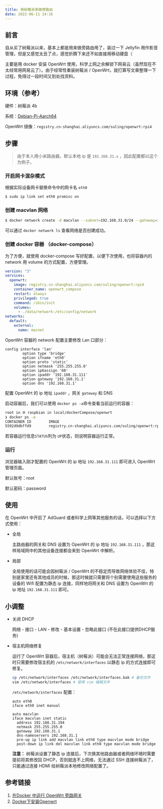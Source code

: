 ---
title: 用树莓派来做旁路由
date: 2022-06-11 14:16
---



## 前言

自从买了树莓派以来，基本上都是用来做旁路由用了，装过一下 Jellyfin 用作影音管理，但是又感觉太丑了点，感觉折腾下来还不如直接用移动硬盘（

主要是用 docker 安装 OpenWrt 使用，科学上网之余解锁下网易云（虽然现在不太经常用网易云了）。由于经常性重装树莓派 / OpenWrt，就打算写文章整理一下过程，免得过一段时间又到处找资料。

## 环境（参考）

硬件：树莓派 4b

系统：[Debian-Pi-Aarch64](https://github.com/openfans-community-offical/Debian-Pi-Aarch64)

OpenWrt 镜像：`registry.cn-shanghai.aliyuncs.com/suling/openwrt:rpi4`

## 步骤

> 由于本人用小米路由器，默认本地 ip 是 `192.168.31.x` ，因此配置都以这个为例子。
> 

### 开启网卡混杂模式

根据实际设备网卡替换命令中的网卡名 `eth0` 

```bash
$ sudo ip link set eth0 promisc on
```

### 创建 macvlan 网络

```bash
$ docker network create -d macvlan --subnet=192.168.31.0/24 --gateway=192.168.31.1 -o parent=eth0 macnet
```

可以通过 `docker network ls` 查看网络是否创建成功。

### 创建 docker 容器 （docker-compose）

为了方便，就使用 docker-compose 写好配置，以便下次使用，也将容器内的 network 用 volume 的方式配置，方便管理。

```yaml
version: "3"
services:
  openwrt:
    image: registry.cn-shanghai.aliyuncs.com/suling/openwrt:rpi4
    container_name: openwrt_compose
    restart: always
    privileged: true
    command: /sbin/init
    volumes:
      - ./data/network:/etc/config/network
networks:
  default:
    external:
      name: macnet
```

OpenWrt 容器的 network 配置主要修改 Lan 口部分：

```
config interface 'lan'
        option type 'bridge'
        option ifname 'eth0'
        option proto 'static'
        option netmask '255.255.255.0'
        option ip6assign '60'
        option ipaddr '192.168.31.111'
        option gateway '192.168.31.1'
        option dns '192.168.31.1'
```

配置 OpenWrt 的 ip 地址 `ipaddr` ，网关 `gateway` 和 DNS 

启动容器后，我们可以使用 `docker ps -a`命令查看当前运行的容器：

```bash
root in 🌐 raspbian in local/dockerCompose/openwrt 
❯ docker ps -a
CONTAINER ID        IMAGE                                                   COMMAND                  CREATED             STATUS              PORTS               NAMES
5592d9dbffd9        registry.cn-shanghai.aliyuncs.com/suling/openwrt:rpi4   "/sbin/init"             14 hours ago        Up 13 hours                             openwrt_compose
```

若容器运行信息`STATUS`列为 `UP`状态，则说明容器运行正常。

### 运行

浏览器输入刚才配置的 OpenWrt 的 ip 地址 `192.168.31.111` 即可进入 OpenWrt 管理页面。

默认账号：root

默认密码：password

## 使用

在 OpenWrt 中开启了 AdGuard 或者科学上网等其他服务的话，可以选择以下方式使用：

- 全局
  
    主路由器的网关和 DNS 设置为 OpenWrt 的 ip 地址 `192.168.31.111` ，那这样局域网中的其他设备连接都会来到 OpenWrt 中解析。
    
- 局部
  
    全局使用的话可能会因树莓派 / OpenWrt 的不稳定而导致网络体验不佳，特别是家里还有其他成员的时候，那这时候就只需要将个别需要使用这些服务的设备的 Wifi 配置为静态 ip 连接，同样地将网关和 DNS 设置为 OpenWrt 的 ip 地址 `192.168.31.111` 即可。
    

## 小调整

- 关闭 DHCP
  
    网络 - 接口 - LAN - 修改 - 基本设置 - 忽略此接口 (不在此接口提供DHCP服务)
    
- 宿主机网络修复
  
    运行了 OpenWrt 容器后，宿主机（树莓派）可能会无法正常连接网络，那这时只需要修改宿主机的 `/etc/network/interfaces` 以静态 ip 的方式连接即可修复。
    
    ```bash
    cp /etc/network/interfaces /etc/network/interfaces.bak # 备份文件
    vim /etc/network/interfaces # 使用 vim 编辑文件
    ```
    
    `/etc/network/interfaces` 配置：
    
    ```
    auto eth0
    iface eth0 inet manual
    
    auto macvlan
    iface macvlan inet static
      address 192.168.31.194
      netmask 255.255.255.0
      gateway 192.168.31.1
      dns-nameservers 192.168.31.1
      pre-up ip link add macvlan link eth0 type macvlan mode bridge
      post-down ip link del macvlan link eth0 type macvlan mode bridge
    ```
    
    **注意：** 树莓派设置了静态 ip 连接后，下次换其他路由器或者网络环境时需要提前将其修改回 DHCP，否则就连不上网络，无法通过 SSH 连接树莓派了，只能通过连接 HDMI 给树莓派本地修改网络配置了。



## 参考链接

1. [在Docker 中运行 OpenWrt 旁路网关](https://mlapp.cn/376.html?from=donaldxdonald)
2. [Docker下安装Openwrt](https://touchren.pub/2020/11/16/openwrt-in-docker?from=donaldxdonald)
